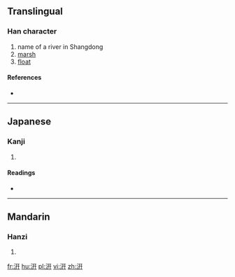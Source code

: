 ==Translingual==

===Han character===
{{Han char|rn=85|rad=水|as=04|sn=7|four=3114<sub>0</sub>|canj=水一廿 (EMT)}}

# name of a river in Shangdong
# [[marsh]]
# [[float]]

====References====
* {{Han ref|kx=0607.080|dkj=17400|dj=1000.110|hdz=31558.010|uh=6C67|ud=27751|bh=CB4C|bd=52044}}

----

==Japanese==

===Kanji===
{{ja-kanji|grade=|rs=水04}}

# {{defn|lang=ja|sort=水04}}

====Readings====
* {{ja-readings|on=[[けん]] (ken), [[けい]] (kei), [[きょう]] (kyō), [[げん]] (gen)|kun=[[さわ]] (sawa), [[ただよう]] (tadayou), [[きよい]] (kiyoi)}}

----

==Mandarin==

===Hanzi===
{{cmn-hanzi|pin=[[qiān]] ([[qian1]])|wg=ch'ien<sup>1</sup>}}

# {{defn|lang=cmn|sort=水04}}

[[fr:汧]]
[[hu:汧]]
[[pl:汧]]
[[vi:汧]]
[[zh:汧]]